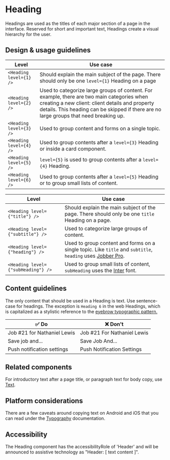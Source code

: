 
<Meta title="Components/Text and Typography/Heading/Docs" />

# Heading

Headings are used as the titles of each major section of a page in the
interface. Reserved for short and important text, Headings create a visual
hierarchy for the user.

## Design & usage guidelines

<Tabs>
  <Tab label="Web">

| Level                   | Use case                                                                                                                                                                                                                                |
| ----------------------- | --------------------------------------------------------------------------------------------------------------------------------------------------------------------------------------------------------------------------------------- |
| `<Heading level={1} />` | Should explain the main subject of the page. There should only be one `level={1}` Heading on a page                                                                                                                                     |
| `<Heading level={2} />` | Used to categorize large groups of content. For example, there are two main categories when creating a new client: client details and property details. This heading can be skipped if there are no large groups that need breaking up. |
| `<Heading level={3} />` | Used to group content and forms on a single topic.                                                                                                                                                                                      |
| `<Heading level={4} />` | Used to group contents after a `level={3}` Heading or inside a card component.                                                                                                                                                          |
| `<Heading level={5} />` | `level={5}` is used to group contents after a `level={4}` Heading.                                                                                                                                                                      |
| `<Heading level={6} />` | Used to group contents after a `level={5}` Heading or to group small lists of content.                                                                                                                                                  |

  </Tab>

  <Tab label="Mobile">

| Level                              | Use case                                                                                                                                                           |
| ---------------------------------- | ------------------------------------------------------------------------------------------------------------------------------------------------------------------ |
| `<Heading level={"title"} />`      | Should explain the main subject of the page. There should only be one `title` Heading on a page.                                                                   |
| `<Heading level={"subtitle"} />`   | Used to categorize large groups of content.                                                                                                                        |
| `<Heading level={"heading"} />`    | Used to group content and forms on a single topic. Like `title` and `subtitle`, `heading` uses [Jobber Pro](../?path=/docs/design-typography--page#font-families). |
| `<Heading level={"subHeading"} />` | Used to group small lists of content, `subHeading` uses the [Inter](../?path=/docs/design-typography--page#base) font.                                             |

  </Tab>
</Tabs>

## Content guidelines

The only content that should be used in a Heading is text. Use sentence-case for
headings. The exception is `Heading 6` in the web Headings, which is capitalized
as a stylistic reference to the
[eyebrow typographic pattern.](https://app.uxcel.com/lessons/basics-ii-588#eyebrow-headline-8095)

| ✅ Do                       | ❌ Don't                    |
| --------------------------- | --------------------------- |
| Job #21 for Nathaniel Lewis | Job #21 For Nathaniel Lewis |
| Save job and...             | Save Job And...             |
| Push notification settings  | Push Notification Settings  |

## Related components

For introductory text after a page title, or paragraph text for body copy, use
[Text](../?path=/docs/components-text-and-typography-text-docs--page).

## Platform considerations

There are a few caveats around copying text on Android and iOS that you can read
under the
[Typography](../?path=/docs/components-text-and-typography-typography-docs--page#platform-considerations)
documentation.

## Accessibility

The Heading component has the accessibilityRole of 'Header' and will be
announced to assistive technology as "Header: [ text content ]".
